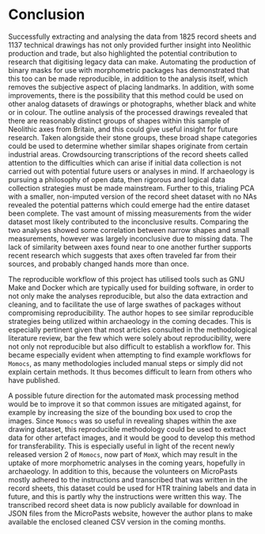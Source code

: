 # Conclusion {-}

Successfully extracting and analysing the data from 1825 record sheets and 1137 technical drawings has not only provided further insight into Neolithic production and trade, but also highlighted the potential contribution to research that digitising legacy data can make. Automating the production of binary masks for use with morphometric packages has demonstrated that this too can be made reproducible, in addition to the analysis itself, which removes the subjective aspect of placing landmarks. In addition, with some improvements, there is the possibility that this method could be used on other analog datasets of drawings or photographs, whether black and white or in colour. The outline analysis of the processed drawings revealed that there are reasonably distinct groups of shapes within this sample of Neolithic axes from Britain, and this could give useful insight for future research. Taken alongside their stone groups, these broad shape categories could be used to determine whether similar shapes originate from certain industrial areas. Crowdsourcing transcriptions of the record sheets called attention to the difficulties which can arise if initial data collection is not carried out with potential future users or analyses in mind. If archaeology is pursuing a philosophy of open data, then rigorous and logical data collection strategies must be made mainstream. Further to this, trialing PCA with a smaller, non-imputed version of the record sheet dataset with no NAs revealed the potential patterns which could emerge had the entire dataset been complete. The vast amount of missing measurements from the wider dataset most likely contributed to the inconclusive results. Comparing the two analyses showed some correlation between narrow shapes and small measurements, however was largely inconclusive due to missing data. The lack of similarity between axes found near to one another further supports recent research which suggests that axes often traveled far from their sources, and probably changed hands more than once.

The reproducible workflow of this project has utilised tools such as GNU Make and Docker which are typically used for building software, in order to not only make the analyses reproducible, but also the data extraction and cleaning, and to facilitate the use of large swathes of packages without compromising reproducibility. The author hopes to see similar reproducible strategies being utilized within archaeology in the coming decades. This is especially pertinent given that most articles consulted in the methodological literature review, bar the few which were solely about reproducibility, were not only not reproducible but also difficult to establish a workflow for. This became especially evident when attempting to find example workflows for `Momocs`, as many methodologies included manual steps or simply did not explain certain methods. It thus becomes difficult to learn from others who have published. 

A possible future direction for the automated mask processing method would be to improve it so that common issues are mitigated against, for example by increasing the size of the bounding box used to crop the images. Since `Momocs` was so useful in revealing shapes within the axe drawing dataset, this reproducible methodology could be used to extract data for other artefact images, and it would be good to develop this method for transferability. This is especially useful in light of the recent newly released version 2 of `Momocs`, now part of `MomX`, which may result in the uptake of more morphometric analyses in the coming years, hopefully in archaeology. In addition to this, because the volunteers on MicroPasts mostly adhered to the instructions and transcribed that was written in the record sheets, this dataset could be used for HTR training labels and data in future, and this is partly why the instructions were written this way. The transcribed record sheet data is now publicly available for download in JSON files from the MicroPasts website, however the author plans to make available the enclosed cleaned CSV version in the coming months.